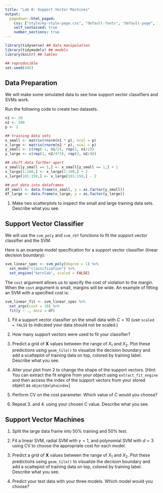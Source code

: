 ```yaml
---
title: "Lab 8: Support Vector Machines"
output:
  pagedown::html_paged:
    css: ["style/my-style-page.css", "default-fonts", "default-page", "default"]
    self_contained: true
    number_sections: true
---
```


```r
library(tidyverse) ## data manipulation
library(tidymodels) ## models
library(knitr) ## tables

## reproducible
set.seed(445)
```

## Data Preparation

We will make some simulated data to see how support vector classifiers and SVMs work.

Run the following code to create two datasets.

```r
n1 <- 20
n2 <- 200
p <- 2

## training data sets
x_small <- matrix(rnorm(n1 * p), ncol = p)
x_large <- matrix(rnorm(n2 * p), ncol = p)
y_small <- c(rep(-1, n1/2), rep(1, n1/2))
y_large <- c(rep(1, n2/4*3), rep(2, n2/4))

## shift data farther apart
x_small[y_small == 1,] <- x_small[y_small == 1,] + 1
x_large[1:100,] <- x_large[1:100,] + 2
x_large[101:150,] <- x_large[101:150,] - 2

## put data into dataframes
df_small <- data.frame(x_small, y = as.factor(y_small))
df_large <- data.frame(x_large, y = as.factor(y_large))

```

1. Make two scatterplots to inspect the small and large training data sets. Describe what you see.

## Support Vector Classifier

We will use the `svm_poly` and `svm_rbf` functions to fit the support vector classifier and the SVM. 

Here is an example model specification for a support vector classifier (linear decision boundary):

```r
svm_linear_spec <- svm_poly(degree = 1) %>%
  set_mode("classification") %>%
  set_engine("kernlab", scaled = FALSE)
```

The `cost` argument allows us to specify the cost of violation to the margin. When the `cost` argument is small, margins will be wide. An example of fitting an SVM with a specified cost is:

```r
svm_linear_fit <- svm_linear_spec %>% 
  set_args(cost = 10) %>%
  fit(y ~ ., data = df)
```


1. Fit a support vector classifier on the small data with $C = 10$ (use `scaled = FALSE` to indicated your data should not be scaled.)

2. How many support vectors were used to fit your classifier?

3. Predict a grid of $\boldsymbol X$ values between the range of $X_1$ and $X_2$. Plot these predictions using `geom_tile()` to visualize the decision boundary and add a scatteplot of training data on top, colored by training label. Describe what you see.

4. Alter your plot from 2 to change the shape of the support vectors. [*Hint:* You can extract the fit engine from your object using `extract_fit_engine` and then access the index of the support vectors from your stored object as `object@alphaindex`]

5. Perform CV on the cost parameter. Which value of $C$ would you choose?

6. Repeat 3. and 4. using your chosen $C$ value. Describe what you see.

## Support Vector Machines

1. Split the large data frame into 50% training and 50% test.

2. Fit a linear SVM, radial SVM with $\gamma = 1$, and polynomial SVM with $d = 3$ using CV to choose the appropriate cost for each model.

3. Predict a grid of $\boldsymbol X$ values between the range of $X_1$ and $X_2$. Plot these predictions using `geom_tile()` to visualize the decision boundary and add a scatteplot of training data on top, colored by training label. Describe what you see.

4. Predict your test data with your three models. Which model would you choose?